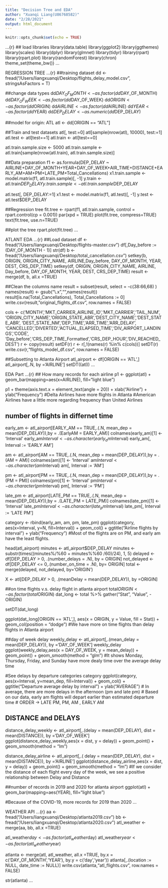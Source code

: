 ```yaml
---
title: "Decision Tree and EDA"
author: "Xuanqi Liang(U86768582)"
date: "2/28/2021"
output: html_document
---
```


```r
knitr::opts_chunk$set(echo = TRUE)
```

...{r}
## load libraries
library(data.table)
library(ggplot2)
library(ggthemes)
library(scales)
library(dplyr)
library(glmnet)
library(tidyr)
library(rpart)
library(rpart.plot)
library(randomForest)
library(chron)
theme_set(theme_bw())
...

REGRESSION TREE
...{r}
##training dataset
dd <- fread("/Users/liangxuanqi/Desktop/flights_delay_model.csv", stringsAsFactors = T)

##change data types
dd$DAY_OF_MONTH <- as.factor(dd$DAY_OF_MONTH)
dd$DAY_OF_WEEK <- as.factor(dd$DAY_OF_WEEK)
dd$ORIGIN <- as.factor(dd$ORIGIN)
dd$AIRLINE <- as.factor(dd$AIRLINE)
dd$YEAR <- as.factor(dd$YEAR)
dd$DEP_DELAY <- as.numeric(dd$DEP_DELAY)

##model for origin: ATL
atl <- dd[ORIGIN == "ATL"]

##Train and test datasets
atl[, test:=0]
atl[sample(nrow(atl), 10000), test:=1]
atl.test <- atl[test==1]
atl.train <- atl[test==0]

atl.train.sample.size <- 5000
atl.train.sample <- atl.train[sample(nrow(atl.train), atl.train.sample.size)]

##Data preparation
f1 <- as.formula(DEP_DELAY ~ AIRLINE+DAY_OF_MONTH+YEAR+DAY_OF_WEEK+AIR_TIME+DISTANCE+EARLY_AM+AM+PM+LATE_PM+Total_Cancellations)
x1.train.sample <- model.matrix(f1, atl.train.sample)[, -1]
y.train <- atl.train$DEP_DELAY
y.train.sample <- atl.train.sample$DEP_DELAY

atl.test[, DEP_DELAY:=1] 
x1.test <- model.matrix(f1, atl.test)[, -1]
y.test <- atl.test$DEP_DELAY

##Regression tree
fit.tree <- rpart(f1,
                  atl.train.sample,
                  control = rpart.control(cp = 0.001))
par(xpd = TRUE)
plot(fit.tree, compress=TRUE)
text(fit.tree, use.n=TRUE)

##plot the tree
rpart.plot(fit.tree)
...



ATLANT EDA
...{r}
##Load dataset
df <- fread("/Users/liangxuanqi/Desktop/flights-master.csv")
df[,Day_before := (DAY_OF_MONTH - 1)]
str(df)
b <- fread("/Users/liangxuanqi/Desktop/total_cancellation.csv")
setkey(b, ORIGIN, ORIGIN_CITY_NAME, AIRLINE,Day_before, DAY_OF_MONTH, YEAR, DEST, CRS_DEP_TIME)
setkey(df, ORIGIN, ORIGIN_CITY_NAME, AIRLINE, Day_before, DAY_OF_MONTH, YEAR, DEST, CRS_DEP_TIME)
result <- merge(df, b, all.x =TRUE)

##Clean the columns name
result = subset(result, select = -c(38:66,68) )
names(result) <- gsub("\\.x","",names(result))
result[is.na(Total_Cancellations), Total_Cancellations := 0]
write.csv(result,"original_flights_df.csv", row.names = FALSE)

cols <- c('MONTH','MKT_CARRIER_AIRLINE_ID','MKT_CARRIER','TAIL_NUM',
          'ORIGIN_CITY_NAME','ORIGIN_STATE_ABR','DEST_CITY_NAME','DEST_STATE_ABR',
          'DEST_STATE_NM','DEP_TIME','ARR_TIME','ARR_DELAY',
          'CANCELLED','DIVERTED','ACTUAL_ELAPSED_TIME','DIV_AIRPORT_LANDINGS','CODE',
          'Day_before','CRS_DEP_TIME_Formatted','CRS_DEP_HOUR','DIV_REACHED_DEST')
r <- copy(result)
setDF(r)
r <- r[,!(names(r) %in% c(cols))]
setDT(r)
write.csv(r,"flights_model_df.csv", row.names = FALSE)

##Subsetting to Atlanta Airport
atl_airport <- df[ORIGIN == 'ATL',]
atl_airport[,.N, by ='AIRLINE']
setDT((atl))
...

EDA Part
...{r}
## How many records for each airline
p1 <- ggplot(atl) +
  geom_bar(mapping=aes(x=AIRLINE), fill="light blue")

p1 + theme(axis.text.x = element_text(angle = 20)) + xlab("Airline") + ylab("Frequency")
#Delta Airlines have more flights in Atlanta
#American Airlines have a little more regarding frequency than United Airlines

## number of flights in differnet time
early_am <- atl_airport[EARLY_AM == TRUE,.(.N, mean_dep = mean(DEP_DELAY)),by = .(EarlyAM = EARLY_AM)]
colnames(early_am)[1] <- 'Interval'
early_am$Interval <- as.character(early_am$Interval)
early_am[, Interval := 'EARLY AM']

am <- atl_airport[AM == TRUE,.(.N, mean_dep = mean(DEP_DELAY)),by = .(AM = AM)]
colnames(am)[1] <- 'Interval'
am$Interval <- as.character(am$Interval)
am[, Interval := 'AM']

pm <- atl_airport[PM == TRUE,.(.N, mean_dep = mean(DEP_DELAY)),by = .(PM = PM)]
colnames(pm)[1] <- 'Interval'
pm$Interval <- as.character(pm$Interval)
pm[, Interval := 'PM']

late_pm <- atl_airport[LATE_PM == TRUE,.(.N, mean_dep = mean(DEP_DELAY)),by = .(LATE_PM = LATE_PM)]
colnames(late_pm)[1] <- 'Interval'
late_pm$Interval <- as.character(late_pm$Interval)
late_pm[, Interval := 'LATE PM']

category <- rbind(early_am, am, pm, late_pm)
ggplot(category, aes(x=Interval, y=N, fill=Interval)) +
  geom_col() + ggtitle("Airline flights by interval") + ylab("Frequency")
#Most of the flights are on PM, and early am have the least flights.

head(atl_airport)
minutes <- atl_airport$DEP_DELAY
minutes <- substr(times((minutes%/%60 +  minutes%%60 /60)/24), 1, 5) 
delayed <- df[DEP_DELAY > 0, .(number_delays = .N), by = ORIGIN]
not_delayed <- df[DEP_DELAY <= 0,.(number_on_time = .N), by= ORIGIN]
total <- merge(delayed, not_delayed, by='ORIGIN')

X <- atl[DEP_DELAY > 0, .(meanDelay = mean(DEP_DELAY)), by =ORIGIN]

##on time flights v.s. delay flight in atlanta airport
total$ORIGIN <- as.factor(total$ORIGIN)
dat_long <- total %>%
  gather("Stat", "Value", -ORIGIN)

setDT(dat_long)

ggplot(dat_long[ORIGIN == 'ATL',], aes(x = ORIGIN, y = Value, fill = Stat)) +
  geom_col(position = "dodge")
#We have more on time flights than delay flights in Atlanta airport

##day of week delay
weekly_delay <- atl_airport[,.(mean_delay = mean(DEP_DELAY)), by ='DAY_OF_WEEK']
weekly_delay
ggplot(weekly_delay,aes(x = DAY_OF_WEEK, y = mean_delay)) + geom_point() + geom_smooth(method = "glm")
#It shows Monday, Thursday, Friday, and Sunday have more dealy time over the average delay time


#See delays by departure categories
category
ggplot(category, aes(x=Interval, y=mean_dep, fill=Interval)) +
  geom_col() + ggtitle("Departure average delay by interval") + ylab("AVERAGE")
# In average, there are more delays in the afternoon (pm and late pm)
# Based on our data, early am flights will depart earlier than estimated departure time
# ORDER -> LATE PM, PM, AM , EARLY AM

## DISTANCE and DELAYS
distance_delay_weekly <- atl_airport[,.(delay = mean(DEP_DELAY), dist = mean(DISTANCE)), by ='DAY_OF_WEEK']
ggplot(distance_delay_weekly,aes(x = dist, y = delay)) + geom_point() + geom_smooth(method = "lm")

distance_delay_airline <- atl_airport[,.( delay = mean(DEP_DELAY), dist = mean(DISTANCE)), by ='AIRLINE']
ggplot(distance_delay_airline,aes(x = dist, y = delay)) + geom_point() + geom_smooth(method = "lm")
#If we consider the distance of each flight every day of the week, we see a positive relationship between Delay and Distance

##number of records in 2019 and 2020 for atlanta airport
ggplot(atl) +
  geom_bar(mapping=aes(YEAR), fill="light blue")

#Because of the COVID-19, more records for 2019 than 2020
...

WEATHER API 
...{r}
aa <- fread("/Users/liangxuanqi/Desktop/atlanta2019.csv")
bb <- fread("/Users/liangxuanqi/Desktop/atlanta2020.csv")
atl_weather <- merge(aa, bb, all.x =TRUE)

atl_weather$day <- as.factor(atl_weather$day)
atl_weather$year <- as.factor(atl_weather$year)

atlanta <- merge(atl, atl_weather, all.x =TRUE, by.x = c('DAY_OF_MONTH','YEAR'), by.y = c('day','year'))
atlanta[,.(location := NULL, date_time := NULL)]
write.csv(atlanta,"atl_flights.csv", row.names = FALSE)

str(atlanta)
...
